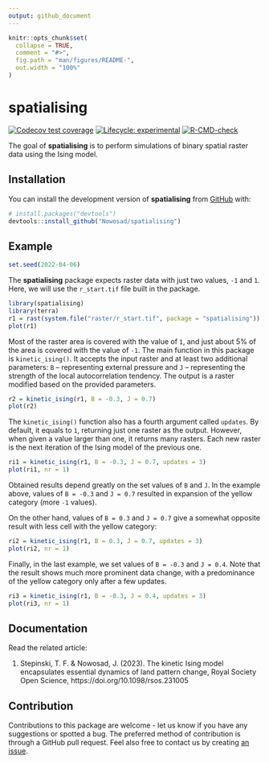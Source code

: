 ```yaml
---
output: github_document
---
```


<!-- README.md is generated from README.Rmd. Please edit that file -->

```r
knitr::opts_chunk$set(
  collapse = TRUE,
  comment = "#>",
  fig.path = "man/figures/README-",
  out.width = "100%"
)
```

# spatialising

<!-- badges: start -->
[![Codecov test coverage](https://codecov.io/gh/Nowosad/spatialising/branch/main/graph/badge.svg)](https://app.codecov.io/gh/Nowosad/spatialising?branch=main)
[![Lifecycle: experimental](https://img.shields.io/badge/lifecycle-experimental-orange.svg)](https://lifecycle.r-lib.org/articles/stages.html#experimental)
[![R-CMD-check](https://github.com/Nowosad/spatialising/actions/workflows/R-CMD-check.yaml/badge.svg)](https://github.com/Nowosad/spatialising/actions/workflows/R-CMD-check.yaml)
<!-- badges: end -->

The goal of **spatialising** is to perform simulations of binary spatial raster data using the Ising model.

## Installation

You can install the development version of **spatialising** from [GitHub](https://github.com/) with:

``` r
# install.packages("devtools")
devtools::install_github("Nowosad/spatialising")
```

## Example

```r
set.seed(2022-04-06)
```

The **spatialising** package expects raster data with just two values, `-1` and `1`.
Here, we will use the `r_start.tif` file built in the package.

```r
library(spatialising)
library(terra)
r1 = rast(system.file("raster/r_start.tif", package = "spatialising"))
plot(r1)
```

Most of the raster area is covered with the value of `1`, and just about 5% of the area is covered with the value of `-1`.
The main function in this package is `kinetic_ising()`.
It accepts the input raster and at least two additional parameters: `B` -- representing external pressure and `J` -- representing the strength of the local autocorrelation tendency.
The output is a raster modified based on the provided parameters.

```r
r2 = kinetic_ising(r1, B = -0.3, J = 0.7)
plot(r2)
```

The `kinetic_ising()` function also has a fourth argument called `updates`. 
By default, it equals to `1`, returning just one raster as the output.
However, when given a value larger than one, it returns many rasters.
Each new raster is the next iteration of the Ising model of the previous one.

```r
ri1 = kinetic_ising(r1, B = -0.3, J = 0.7, updates = 3)
plot(ri1, nr = 1)
```

Obtained results depend greatly on the set values of `B` and `J`.
In the example above, values of `B = -0.3` and `J = 0.7` resulted in expansion of the yellow category (more `-1` values).

On the other hand, values of `B = 0.3` and `J = 0.7` give a somewhat opposite result with less cell with the yellow category:

```r
ri2 = kinetic_ising(r1, B = 0.3, J = 0.7, updates = 3)
plot(ri2, nr = 1)
```

Finally, in the last example, we set values of `B = -0.3` and `J = 0.4`.
Note that the result shows much more prominent data change, with a predominance of the yellow category only after a few updates.

```r
ri3 = kinetic_ising(r1, B = -0.3, J = 0.4, updates = 3)
plot(ri3, nr = 1)
```

## Documentation

Read the related article:

1. Stepinski, T. F. & Nowosad, J. (2023). The kinetic Ising model encapsulates essential dynamics of land pattern change, Royal Society Open Science, https://doi.org/10.1098/rsos.231005

## Contribution

Contributions to this package are welcome - let us know if you have any suggestions or spotted a bug. 
The preferred method of contribution is through a GitHub pull request. 
Feel also free to contact us by creating [an issue](https://github.com/nowosad/spatialising/issues).
